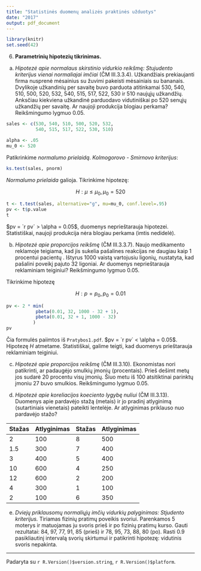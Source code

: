 ```yaml
---
title: "Statistinės duomenų analizės praktinės užduotys"
date: "2017"
output: pdf_document
---
```


```r
library(knitr)
set.seed(42)
```

6.  __Parametrinių hipotezių tikrinimas.__

   (a) _Hipotezė apie normalaus skirstinio vidurkio reikšmę: Stujudento kriterijus
   vienai normaliajai imčiai_ (ČM III.3.3.4).
   Užkandžiais prekiaujanti firma nusprenė mėsainius su žuvimi pakeisti mėsainiais
   su bananais. Dvylikoje užkandinių per savaitę buvo parduota atitinkamai
   530, 540, 510, 500, 520, 532, 540, 515, 517, 522, 530 ir 510 naujųjų užkandžių.
   Anksčiau kiekviena užkandinė parduodavo vidutiniškai po 520 senųjų užkandžių
   per savaitę. Ar naujoji produkcija blogiau perkama? Reikšmingumo lygmuo 0.05.

```r
sales <- c(530, 540, 510, 500, 520, 532,
           540, 515, 517, 522, 530, 510)

alpha <- .05
mu_0 <- 520
```
   Patikrinkime _normalumo prielaidą_. _Kolmogorovo - Smirnovo kriterijus_:

```r
ks.test(sales, pnorm)
```
   _Normalumo prielaida_ galioja. Tikrinkime hipotezę:

   $$H: \mu \leq \mu_0, \mu_0 = 520$$

```r
t <- t.test(sales, alternative="g", mu=mu_0, conf.level=.95)
pv <- t$p.value
t
```
   $pv = `r pv` > \alpha = 0.05$, duomenys neprieštarauja hipotezei.
   Statistiškai, naujoji produkcija nėra blogiau perkama (imtis nedidelė).

   (b) _Hipotezė apie proporcijos reikšmę_ (ČM III.3.3.7). Naujo medikamento
   reklamoje teigiama, kad jis sukelia pašalines reakcijas ne daugiau kaip 1
   procentui pacientų . Ištyrus 1000 vaistą vartojusiu ligonių, nustatyta, kad
   pašalini poveikį pajuto 32 ligoniai. Ar duomenys neprieštarauja reklaminiam
   teiginiui? Reikšmingumo lygmuo 0.05.

   Tikrinkime hipotezę

   $$H: p = p_0, p_0 = 0.01 $$

```r
pv <- 2 * min(
           pbeta(0.01, 32, 1000 - 32 + 1),
           pbeta(0.01, 32 + 1, 1000 - 32)
          )
pv
```

   Čia formulės paiimtos iš `Pratybos1.pdf`. $pv = `r pv` < \alpha = 0.05$.
   Hipotezę $H$ atmetame. Statistiškai, galime teigti, kad duomenys prieštarauja
   reklaminiam teiginiui.

   (c) _Hipotezė apie proporcijos reikšmę_ (ČM III.3.10). Ekonomistas nori
   patikrinti, ar padaugėjo smulkių įmonių (procentais). Prieš dešimt metų jos
   sudarė 20 procentu visų įmonių. Šiuo metu iš 100 atsitiktinai parinktų įmoniu
   27 buvo smulkios. Reikšmingumo lygmuo 0.05.

   (d) _Hipotezė apie koreliacijos koeciento lygybę nuliui_ (ČM III.3.13).
   Duomenys apie pardavėjo stažą (metais) ir jo pradinį atlyginimą (sutartiniais
   vienetais) pateikti lentelėje. Ar atlyginimas priklauso nuo pardavėjo stažo?

   | Stažas | Atlyginimas | Stažas | Atlyginimas |
   |--------|-------------|--------|-------------|
   | 2      | 100         | 8      | 500         |
   | 1.5    | 300         | 7      | 400         |
   | 3      | 400         | 5      | 400         |
   | 10     | 600         | 4      | 250         |
   | 12     | 600         | 2      | 200         |
   | 4      | 300         | 1      | 100         |
   | 2      | 100         | 6      | 350         |

   (e) _Dviejų priklausomų normaliųjų imčių vidurkių palyginimas: Stjudento
   kriterijus._ Tiriamas fizinių pratimų poveikis svoriui. Parenkamos 5 moterys
   ir matuojamas ju svoris prieš ir po fizinių pratimų kurso. Gauti rezultatai:
   84, 97, 77, 91, 85 (prieš) ir 78, 95, 73, 88, 80 (po). Rasti 0.9 pasikliautinį
   intervalą svorių skirtumui ir patikrinti hipotezę: vidutinis svoris nepakinta.

***
  Padaryta su `r R.Version()$version.string`, `r R.Version()$platform`.
